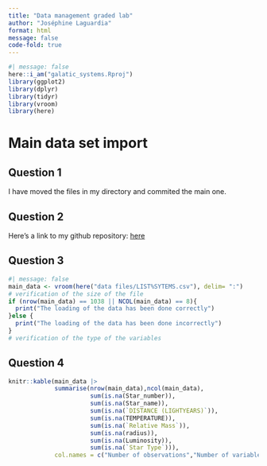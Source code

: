 ```yaml
---
title: "Data management graded lab"
author: "Joséphine Laguardia"
format: html
message: false
code-fold: true
---
```


```r
#| message: false
here::i_am("galatic_systems.Rproj")
library(ggplot2)
library(dplyr)
library(tidyr)
library(vroom)
library(here)
```

# Main data set import
## Question 1

I have moved the files in my directory and commited the main one.

## Question 2

Here's a link to my github repository:
[here](https://github.com/laguajosephine/galatic_systems)

## Question 3

```r
#| message: false
main_data <- vroom(here("data files/LIST%SYTEMS.csv"), delim= ":")
# verification of the size of the file
if (nrow(main_data) == 1038 || NCOL(main_data) == 8){
  print("The loading of the data has been done correctly")
}else {
  print("The loading of the data has been done incorrectly")
}
# verification of the type of the variables

```

## Question 4

```r
knitr::kable(main_data |>
             summarise(nrow(main_data),ncol(main_data),
                       sum(is.na(Star_number)),
                       sum(is.na(Star_name)),
                       sum(is.na(`DISTANCE (LIGHTYEARS)`)),
                       sum(is.na(TEMPERATURE)),
                       sum(is.na(`Relative Mass`)),
                       sum(is.na(radius)),
                       sum(is.na(Luminosity)),
                       sum(is.na(`Star Type`))),
             col.names = c("Number of observations","Number of variables","Number of missing values for Star_number","Number of missing values for Star_name","Number of missing values for Distance","Number of missing values for Temperature","Number of missing values for Relative mass","Number of missing values for radius","Number of missing values for Luminosity","Number of missing values for Star Type" ))
```

